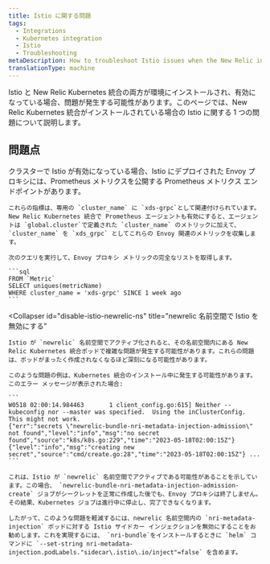 ```yaml
---
title: Istio に関する問題
tags:
  - Integrations
  - Kubernetes integration
  - Istio
  - Troubleshooting
metaDescription: How to troubleshoot Istio issues when the New Relic integration is also installed.
translationType: machine
---
```


Istio と New Relic Kubernetes 統合の両方が環境にインストールされ、有効になっている場合、問題が発生する可能性があります。このページでは、New Relic Kubernetes 統合がインストールされている場合の Istio に関する 1 つの問題について説明します。

## 問題点

<CollapserGroup>
  <Collapser
    id="istio-cluster-metrics"
    title="Istio クラスターの xds_grpc メトリック"
  >
    クラスターで Istio が有効になっている場合、Istio にデプロイされた Envoy プロキシには、Prometheus メトリクスを公開する Prometheus メトリクス エンドポイントがあります。

    これらの指標は、専用の `cluster_name` に `xds-grpc`として関連付けられています。New Relic Kubernetes 統合で Prometheus エージェントも有効にすると、エージェントは `global.cluster`で定義された `cluster_name` のメトリックに加えて、 `cluster_name` を `xds_grpc` としてこれらの Envoy 関連のメトリックを収集します。

    次のクエリを実行して、Envoy プロキシ メトリックの完全なリストを取得します。

    ```sql
    FROM `Metric`
    SELECT uniques(metricName)
    WHERE cluster_name = 'xds-grpc' SINCE 1 week ago
    ```
  </Collapser>

  <Collapser
    id="disable-istio-newrelic-ns"
    title="newrelic 名前空間で Istio を無効にする"
  >
    Istio が `newrelic` 名前空間でアクティブ化されると、その名前空間内にある New Relic Kubernetes 統合ポッドで複雑な問題が発生する可能性があります。これらの問題は、ポッドがまったく作成されなくなるほど深刻になる可能性があります。

    このような問題の例は、Kubernetes 統合のインストール中に発生する可能性があります。このエラー メッセージが表示された場合:

    ```
    W0518 02:00:14.984463       1 client_config.go:615] Neither --kubeconfig nor --master was specified.  Using the inClusterConfig.  This might not work.
    {"err":"secrets \"newrelic-bundle-nri-metadata-injection-admission\" not found","level":"info","msg":"no secret found","source":"k8s/k8s.go:229","time":"2023-05-18T02:00:15Z"} {"level":"info","msg":"creating new secret","source":"cmd/create.go:28","time":"2023-05-18T02:00:15Z"} ...
    ```

    これは、Istio が `newrelic` 名前空間でアクティブである可能性があることを示しています。この場合、 `newrelic-bundle-nri-metadata-injection-admission-create` ジョブがシークレットを正常に作成した後でも、Envoy プロキシは終了しません。その結果、Kubernetes ジョブは進行中に停止し、完了できなくなります。

    したがって、このような問題を軽減するには、newrelic 名前空間内の `nri-metadata-injection` ポッドに対する Istio サイドカー インジェクションを無効にすることをお勧めします。これを実現するには、 `nri-bundle`をインストールするときに `helm` コマンドに `--set-string nri-metadata-injection.podLabels."sidecar\.istio\.io/inject"=false` を含めます。
  </Collapser>
</CollapserGroup>